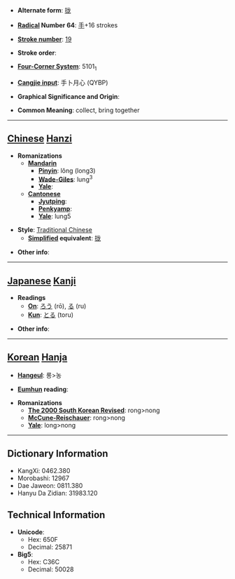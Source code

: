 * '''Alternate form''': [[拢]]

* '''[[Wiktionary:Chinese radical index| Radical]] Number 64''': [[Wiktionary:Chinese radical index 手|手]]+16 strokes

* '''[[Wiktionary:Chinese total strokes index|Stroke number]]''': [[Wiktionary:Chinese total strokes index 19|19]]

* '''Stroke order''': 

* '''[[Wiktionary:Chinese four corner index|Four-Corner System]]''': 5101<sub>1</sub>

* '''[[Wiktionary:Chinese Cangjie index|Cangjie input]]''': 手卜月心 (QYBP)

* '''Graphical Significance and Origin''': 

* '''Common Meaning''': collect, bring together

----

== [[Chinese]] [[Hanzi]] ==

* '''Romanizations'''
** '''[[Mandarin]]'''
*** '''[[Pinyin]]''': lǒng (long3)
*** '''[[Wade-Giles]]''': lung<sup>3</sup>
*** '''[[Yale]]''': 
** '''[[Cantonese]]'''
*** '''[[Jyutping]]''':
*** '''[[Penkyamp]]''': 
*** '''[[Yale]]''': lung5

* '''Style''': [[Traditional Chinese]] 
** '''[[Simplified Chinese|Simplified]] equivalent''': [[拢]]

* '''Other info''': 

----

== [[Japanese]] [[Kanji]] ==

* '''Readings'''
** '''[[On]]''': [[ろう]] (rō), [[る]] (ru)
** '''[[Kun]]''': [[とる]] (toru)

* '''Other info''':  

----

== [[Korean]] [[Hanja]] ==

* '''[[Hangeul]]''': 롱>농

* '''[[Eumhun]] reading''': 

* '''Romanizations'''
** '''[[The 2000 South Korean Revised Romanization|The 2000 South Korean Revised]]''': rong>nong
** '''[[McCune-Reischauer]]''': rong>nong
** '''[[Yale]]''': long>nong

----

== Dictionary Information ==

* KangXi: 0462.380
* Morobashi: 12967
* Dae Jaweon: 0811.380
* Hanyu Da Zidian: 31983.120

== Technical Information ==

* '''Unicode''':
** Hex: 650F
** Decimal: 25871
* '''Big5''':
** Hex: C36C
** Decimal: 50028